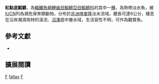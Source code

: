 {{Speciesbox 
| genus = Fundulopanchax
| species = fallax
| image = Fundulopanchax fallax male.jpg
| status = EN
| status_system = IUCN3.1
| authority = [[Ahl|Ahl]], 1935
| synonyms = *''Aphyosemion fallax, Ahl, 1935''
*''Aphyosemion gulare schwoiseri, Scheel & Radda, 1974''
*''Aphyosemion schwoiseri, Scheel & Radda, 1974''
*''Fundulopanchax schwoiseri, Scheel & Radda, 1974''
}}
'''紅點底鰕鱂'''，為[[輻鰭魚綱|輻鰭魚綱]][[鯉齒目|鯉齒目]][[鰕鱂亞目|鰕鱂亞目]][[鰕鱂科|鰕鱂科]]的其中一[[種|種]]，為熱帶淡水魚，被[[IUCN|IUCN]]列為瀕危保育類動物，分布於[[非洲|非洲]][[喀麥隆|喀麥隆]]淡水流域，體長可達9公分，棲息在沿岸潮濕雨林的溪流、[[沼澤|沼澤]]底中層水域，生活習性不明，可作為觀賞魚。

== 參考文獻 ==
*{{FishBase_species|genus=Fundulopanchax|species=fallax|year=2014|month=7}}

== 擴展閱讀 ==
{{refbegin}}
{{wikispecies-inline|Fundulopanchax fallax|紅點底鰕鱂}}
{{refend}}
{{Taxonbar|from=Q11681998}}

[[Category:觀賞魚|F]]
[[Category:底鰕鱂屬|fallax]]
[[Category:1935年描述的魚類|F]]


{{魚類小作品}}